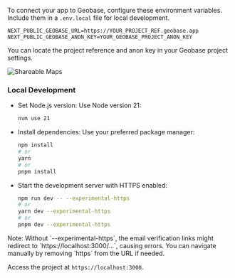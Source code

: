 


To connect your app to Geobase, configure these environment variables. Include them in a `.env.local` file for local development.

```env
NEXT_PUBLIC_GEOBASE_URL=https://YOUR_PROJECT_REF.geobase.app
NEXT_PUBLIC_GEOBASE_ANON_KEY=YOUR_GEOBASE_PROJECT_ANON_KEY
```

You can locate the project reference and anon key in your Geobase project settings.

![Shareable Maps](https://d2w9rnfcy7mm78.cloudfront.net/31914170/original_ef57a92228a6a65472ebd2dfb766a8d7.png?1730636735?bc=0)

### Local Development

- Set Node.js version: Use Node version 21:
  ```bash
  nvm use 21
  ```
- Install dependencies: Use your preferred package manager:
  ```bash
  npm install
  # or
  yarn
  # or
  pnpm install
  ```
- Start the development server with HTTPS enabled:
  ```bash
  npm run dev -- --experimental-https
  # or
  yarn dev --experimental-https
  # or
  pnpm dev --experimental-https
  ```

<Callout type="info" emoji="ℹ️">
  Note: Without `--experimental-https`, the email verification links might redirect to `https://localhost:3000/...`, causing errors. You can navigate manually by removing `https` from the URL if needed.
</Callout>

Access the project at `https://localhost:3000`.

